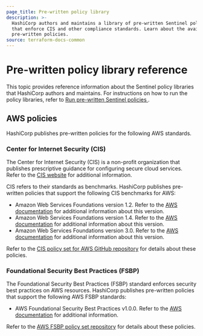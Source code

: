 ```yaml
---
page_title: Pre-written policy library
description: >-
  HashiCorp authors and maintains a library of pre-written Sentinel policies
  that enforce CIS and other compliance standards. Learn about the available
  pre-written policies.
source: terraform-docs-common
---
```


# Pre-written policy library reference

This topic provides reference information about the Sentinel policy libraries that HashiCorp authors and maintains. For instructions on how to run the policy libraries, refer to [Run pre-written Sentinel policies ](/terraform/enterprise/policy-enforcement/prewritten-sentinel).

## AWS policies

HashiCorp publishes pre-written policies for the following AWS standards. 

### Center for Internet Security (CIS)

The Center for Internet Security (CIS) is a non-profit organization that publishes prescriptive guidance for configuring secure cloud services. Refer to the [CIS website](https://www.cisecurity.org) for additional information.  

CIS refers to their standards as benchmarks. HashiCorp publishes pre-written policies that support the following CIS benchmarks for AWS:

-   Amazon Web Services Foundations version 1.2. Refer to the [AWS documentation](https://docs.aws.amazon.com/securityhub/latest/userguide/cis-aws-foundations-benchmark.html#cis1v2-standard) for additional information about this version.
-   Amazon Web Services Foundations version 1.4. Refer to the [AWS documentation](https://docs.aws.amazon.com/securityhub/latest/userguide/cis-aws-foundations-benchmark.html#cis1v4-standard) for additional information about this version.
-   Amazon Web Services Foundations version 3.0. Refer to the [AWS documentation](https://docs.aws.amazon.com/securityhub/latest/userguide/cis-aws-foundations-benchmark.html#cis3v0-standard) for additional information about this version.

Refer to the [CIS policy set for AWS GitHub repository](https://github.com/hashicorp/policy-library-CIS-Policy-Set-for-AWS-Terraform) for details about these policies.

### Foundational Security Best Practices (FSBP)

The Foundational Security Best Practices (FSBP) standard enforces security best practices on AWS resources. HashiCorp publishes pre-written policies that support the following AWS FSBP standards:

-   AWS Foundational Security Best Practices v1.0.0. Refer to the [AWS documentation](https://docs.aws.amazon.com/securityhub/latest/userguide/fsbp-standard.html) for additional information.

Refer to the [AWS FSBP policy set repository](https://github.com/hashicorp/policy-library-FSBP-Policy-Set-for-AWS-Terraform/) for details about these policies. 
